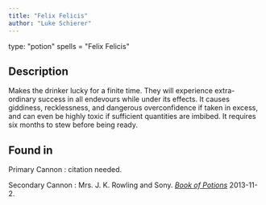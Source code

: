```yaml
---
title: "Felix Felicis"
author: "Luke Schierer"
---
```

type: "potion"
spells = "Felix Felicis"

## Description

Makes the drinker lucky for a finite time.  They will experience extra-ordinary
success in all endevours while under its effects.  It causes giddiness,
recklessness, and dangerous overconfidence if taken in excess, and can even be
highly toxic if sufficient quantities are imbibed.  It requires six months to
stew before being ready. 

## Found in

Primary Cannon
:   citation needed.

Secondary Cannon
:   Mrs. J. K. Rowling and Sony.
    _[Book of Potions](https://harrypotter.fandom.com/wiki/Wonderbook:_Book_of_Potions)_
	2013-11-2. 

